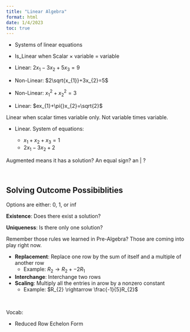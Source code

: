 ```yaml
---
title: "Linear Algebra"
format: html
date: 1/4/2023
toc: true
---
```


-   Systems of linear equations

-   Is_Linear when Scalar $\times$ variable $=$ variable

-   Linear: $2x_{1}-3x_{2}+5x_{3}=9$

-   Non-Linear: $2\sqrt{x_{1}}+3x_{2}=5$

-   Non-Linear: $x_{1}^{2}+x_{2}^{2}=3$

-   Linear: $ex_{1}+\pi{}x_{2}=\sqrt{2}$

Linear when scalar times variable only. Not variable times variable.

-   Linear. System of equations:

    -   $x_{1}+x_{2}+x_{3}=1$
    -   $2x_{1}-3x_{2}+2$

Augmented means it has a solution? An equal sign? an \| ?

<br>

## Solving Outcome Possibiblities

Options are either: $0$, $1$, or $\inf{}$

**Existence**: Does there exist a solution?

**Uniqueness**: Is there only one solution?

Remember those rules we learned in Pre-Algebra? Those are coming into play right now. 

- **Replacement**: Replace one row by the sum of itself and a multiple of another row
    - Example: $R_{2} \rightarrow R_{2}+-2R_{1}$
- **Interchange**: Interchange two rows
- **Scaling**: Multiply all the entries in arow by a nonzero constant
    - Example: $R_{2} \rightarrow \frac{-1}{5}R_{2}$


<br>

Vocab:

- Reduced Row Echelon Form